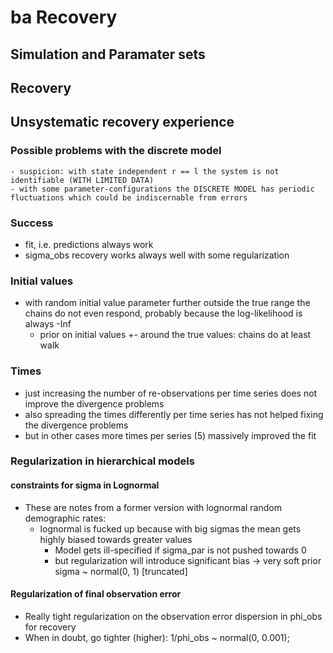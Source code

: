 # ba Recovery

## Simulation and Paramater sets

## Recovery

 

## Unsystematic recovery experience

### Possible problems with the discrete model
    - suspicion: with state independent r == l the system is not identifiable (WITH LIMITED DATA)
    - with some parameter-configurations the DISCRETE MODEL has periodic fluctuations which could be indiscernable from errors

### Success
- fit, i.e. predictions always work
- sigma_obs recovery works always well with some regularization

### Initial values
- with random initial value parameter further outside the true range the chains do not even respond, probably because the log-likelihood is always -Inf
    - prior on initial values +- around the true values: chains do at least walk

### Times
- just increasing the number of re-observations per time series does not improve the divergence problems
- also spreading the times differently per time series has not helped fixing the divergence problems
- but in other cases more times per series (5) massively improved the fit





### Regularization in hierarchical models

#### constraints for sigma in Lognormal
- These are notes from a former version with lognormal random demographic rates:
    - lognormal is fucked up because with big sigmas the mean gets highly biased towards greater values
	    - Model gets ill-specified if sigma_par is not pushed towards 0
	    - but regularization will introduce significant bias
	    -> very soft prior sigma ~ normal(0, 1) [truncated]

#### Regularization of final observation error
- Really tight regularization on the observation error dispersion in phi_obs for recovery
 - When in doubt, go tighter (higher): 1/phi_obs ~ normal(0, 0.001);
